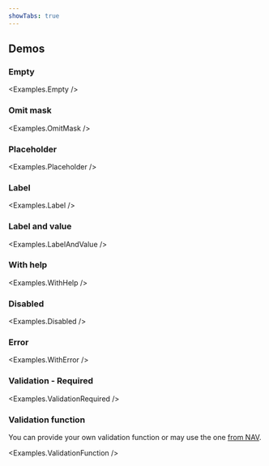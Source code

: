 ```yaml
---
showTabs: true
---
```



## Demos

### Empty

<Examples.Empty />

### Omit mask

<Examples.OmitMask />

### Placeholder

<Examples.Placeholder />

### Label

<Examples.Label />

### Label and value

<Examples.LabelAndValue />

### With help

<Examples.WithHelp />

### Disabled

<Examples.Disabled />

### Error

<Examples.WithError />

### Validation - Required

<Examples.ValidationRequired />

### Validation function

You can provide your own validation function or may use the one [from NAV](https://github.com/navikt/fnrvalidator).

<Examples.ValidationFunction />
